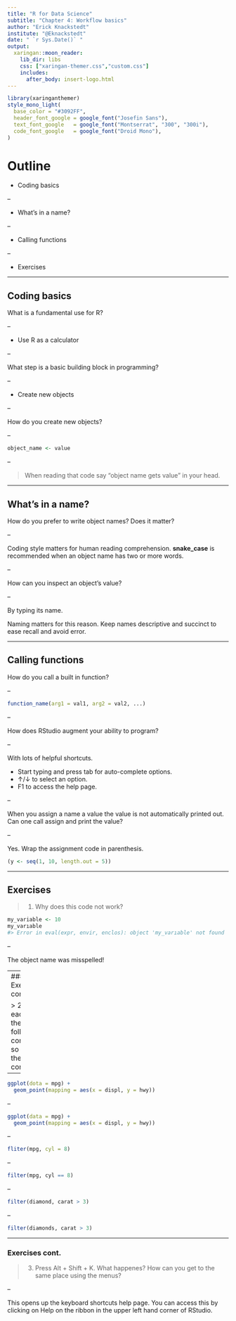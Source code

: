 ```yaml
---
title: "R for Data Science"
subtitle: "Chapter 4: Workflow basics"
author: "Erick Knackstedt"
institute: "@Eknackstedt"
date: " `r Sys.Date()` "
output:
  xaringan::moon_reader:
    lib_dir: libs
    css: ["xaringan-themer.css","custom.css"]
    includes:
      after_body: insert-logo.html
---
```



```r
library(xaringanthemer)
style_mono_light(
  base_color = "#3092FF",
  header_font_google = google_font("Josefin Sans"),
  text_font_google   = google_font("Montserrat", "300", "300i"),
  code_font_google   = google_font("Droid Mono"),
)
```


# Outline

- Coding basics

--

- What's in a name?

--

- Calling functions

--

- Exercises

---


## Coding basics 

What is a fundamental use for R?

--

- Use R as a calculator

--

What step is a basic building block in programming? 

--

- Create new objects

--

How do you create new objects?

--

```r
object_name <- value
```

--

> When reading that code say "object name gets value" in your head.

---

## What's in a name?

How do you prefer to write object names? Does it matter?

--

Coding style matters for human reading comprehension. **snake_case** is recommended when an object name has two or more words. 

--

How can you inspect an object's value?

--

By typing its name.

Naming matters for this reason. Keep names descriptive and succinct to ease recall and avoid error. 


---

## Calling functions

How do you call a built in function?

--

```r
function_name(arg1 = val1, arg2 = val2, ...)
```

--

How does RStudio augment your ability to program?

--

With lots of helpful shortcuts. 

- Start typing and press tab for auto-complete options. 
- ↑/↓ to select an option.
- F1 to access the help page.

--

When you assign a name a value the value is not automatically printed out. Can one call assign and print the value?

--

Yes. Wrap the assignment code in parenthesis. 

```r
(y <- seq(1, 10, length.out = 5))
```

---

## Exercises

> 1. Why does this code not work?

```r
my_variable <- 10
my_varıable
#> Error in eval(expr, envir, enclos): object 'my_varıable' not found
```

--

The object name was misspelled! 

---
### Exercises cont.

> 2. Tweak each of the following R commands so that they run correctly:

--

```r
ggplot(dota = mpg) + 
  geom_point(mapping = aes(x = displ, y = hwy))
```

--

```r
ggplot(data = mpg) + 
  geom_point(mapping = aes(x = displ, y = hwy))
```

--

``` r
fliter(mpg, cyl = 8)
```

--

```r
filter(mpg, cyl == 8)
```

--

``` r
filter(diamond, carat > 3)
```

--

```r
filter(diamonds, carat > 3)
```

---

### Exercises cont.

> 3. Press Alt + Shift + K. What happenes? How can you get to the same place using the menus?

--

This opens up the keyboard shortcuts help page. You can access this by clicking on Help on the ribbon in the upper left hand corner of RStudio. 

